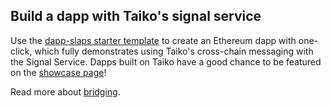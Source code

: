 ## Build a dapp with Taiko's signal service

Use the [dapp-slaps starter template](https://github.com/d1onys1us/dapp-slaps) to create an Ethereum dapp with one-click, which fully demonstrates using Taiko's cross-chain messaging with the Signal Service. Dapps built on Taiko have a good chance to be featured on the [showcase page](https://taiko.xyz/showcase)!

Read more about [bridging](/docs/concepts/bridging).
